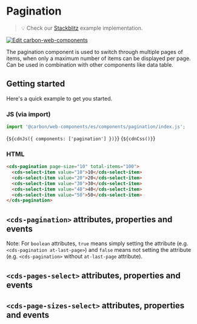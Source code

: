 
<Meta of={PaginationStories} />

# Pagination

> 💡 Check our
> [Stackblitz](https://stackblitz.com/github/carbon-design-system/carbon-for-ibm-dotcom/tree/main/packages/web-components/examples/stackblitz/basic/components/pagination)
> example implementation.

[![Edit carbon-web-components](https://developer.stackblitz.com/img/open_in_stackblitz.svg)](https://stackblitz.com/github/carbon-design-system/carbon-for-ibm-dotcom/tree/main/packages/carbon-web-components/examples/stackblitz/basic/components/pagination)

The pagination component is used to switch through multiple pages of items, when
only a maximum number of items can be displayed per page. Can be used in
combination with other components like data table.

## Getting started

Here's a quick example to get you started.

### JS (via import)

```javascript
import '@carbon/web-components/es/components/pagination/index.js';
```

<Markdown>{`${cdnJs({ components: ['pagination'] })}`}</Markdown>
<Markdown>{`${cdnCss()}`}</Markdown>

### HTML

```html
<cds-pagination page-size="10" total-items="100">
  <cds-select-item value="10">10</cds-select-item>
  <cds-select-item value="20">20</cds-select-item>
  <cds-select-item value="30">30</cds-select-item>
  <cds-select-item value="40">40</cds-select-item>
  <cds-select-item value="50">50</cds-select-item>
</cds-pagination>
```

## `<cds-pagination>` attributes, properties and events

Note: For `boolean` attributes, `true` means simply setting the attribute (e.g.
`<cds-pagination at-last-page>`) and `false` means not setting the attribute
(e.g. `<cds-pagination>` without `at-last-page` attribute).

<ArgTypes of="cds-pagination" />

## `<cds-pages-select>` attributes, properties and events

<ArgTypes of="cds-pages-select" />

## `<cds-page-sizes-select>` attributes, properties and events

<ArgTypes of="cds-page-sizes-select" />
